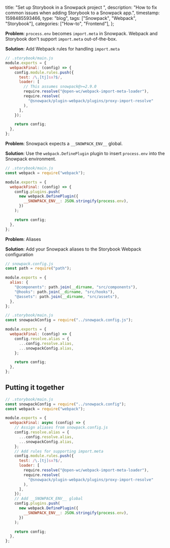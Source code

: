   title: "Set up Storybook in a Snowpack project ",
  description:
    "How to fix common issues when adding Storybook to a Snowpack app.",
  timestamp: 1598485593466,
  type: "blog",
  tags: ["Snowpack", "Webpack", "Storybook"],
  categories: ["How-to", "Frontend"],
};

**Problem**: `process.env` becomes `import.meta` in Snowpack. Webpack and
Storybook don't support `import.meta` out-of-the-box.

**Solution**: Add Webpack rules for handling `import.meta`

```js
// .storybook/main.js
module.exports = {
  webpackFinal: (config) => {
    config.module.rules.push({
      test: /\.[tj]sx?$/,
      loader: [
        // This assumes snowpack@>=2.9.0
        require.resolve("@open-wc/webpack-import-meta-loader"),
        require.resolve(
          "@snowpack/plugin-webpack/plugins/proxy-import-resolve"
        ),
      ],
    });

    return config;
  },
};
```

**Problem**: Snowpack expects a `__SNOWPACK_ENV__` global.

**Solution**: Use the `webpack.DefinePlugin` plugin to insert `process.env` into the
Snowpack environment.

```js
// .storybook/main.js
const webpack = require("webpack");

module.exports = {
  webpackFinal: (config) => {
    config.plugins.push(
      new webpack.DefinePlugin({
        __SNOWPACK_ENV__: JSON.stringify(process.env),
      })
    );

    return config;
  },
};
```

**Problem**: Aliases

**Solution**: Add your Snowpack aliases to the Storybook Webpack configuration

```js
// snowpack.config.js
const path = require("path");

module.exports = {
  alias: {
    "@components": path.join(__dirname, "src/components"),
    "@hooks": path.join(__dirname, "src/hooks"),
    "@assets": path.join(__dirname, "src/assets"),
  },
};
```

```js
// .storybook/main.js
const snowpackConfig = require("../snowpack.config.js");

module.exports = {
  webpackFinal: (config) => {
    config.resolve.alias = {
      ...config.resolve.alias,
      ...snowpackConfig.alias,
    };

    return config;
  },
};
```

## Putting it together

```js
// .storybook/main.js
const snowpackConfig = require("../snowpack.config");
const webpack = require("webpack");

module.exports = {
  webpackFinal: async (config) => {
    // Assign aliases from snowpack.config.js
    config.resolve.alias = {
      ...config.resolve.alias,
      ...snowpackConfig.alias,
    };
    // Add rules for supporting import.meta
    config.module.rules.push({
      test: /\.[tj]sx?$/,
      loader: [
        require.resolve("@open-wc/webpack-import-meta-loader"),
        require.resolve(
          "@snowpack/plugin-webpack/plugins/proxy-import-resolve"
        ),
      ],
    });
    // Add __SNOWPACK_ENV__ global
    config.plugins.push(
      new webpack.DefinePlugin({
        __SNOWPACK_ENV__: JSON.stringify(process.env),
      })
    );

    return config;
  },
};
```
